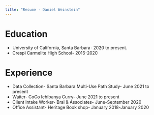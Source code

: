 ```yaml
---
title: "Resume - Daniel Weinstein"
---
```



# Education <i class="fa fa-mortar-board fa-0.5x" style="color:maroon;"></i>

  - University of California, Santa Barbara- 2020 to present. 
  - Crespi Carmelite High School- 2016-2020
  

# Experience <i class="fa fa-line-chart fa-0.5x" style="color:maroon;"></i>

  - Data Collection- Santa Barbara Multi-Use Path Study- June 2021 to present
  - Waiter- CoCo Ichibanya Curry- June 2021 to present
  - Client Intake Worker- Bral & Associates- June-September 2020
  - Office Assistant- Heritage Book shop- January 2018-January 2020
